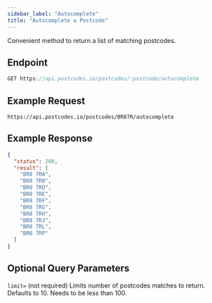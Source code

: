 ```yaml
---
sidebar_label: "Autocomplete"
title: "Autocomplete a Postcode"
---
```


Convenient method to return a list of matching postcodes.

## Endpoint

```javascript
GET https://api.postcodes.io/postcodes/:postcode/autocomplete
```

## Example Request

```
https://api.postcodes.io/postcodes/BR87R/autocomplete
```

## Example Response

```json
{
  "status": 200,
  "result": [
    "BR8 7RA",
    "BR8 7RB",
    "BR8 7RD",
    "BR8 7RE",
    "BR8 7RF",
    "BR8 7RG",
    "BR8 7RH",
    "BR8 7RJ",
    "BR8 7RL",
    "BR8 7RP"
  ]
}
```

## Optional Query Parameters

`limit=` (not required) Limits number of postcodes matches to return. Defaults to 10. Needs to be less than 100.
